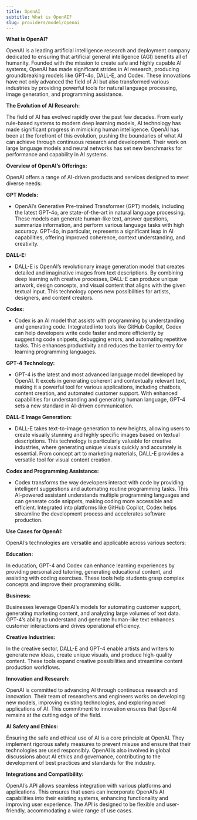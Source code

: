 ```yaml
---
title: OpenAI
subtitle: What is OpenAI?
slug: providers/model/openai
---
```



**What is OpenAI?**

OpenAI is a leading artificial intelligence research and deployment company dedicated to ensuring that artificial general intelligence (AGI) benefits all of humanity. Founded with the mission to create safe and highly capable AI systems, OpenAI has made significant strides in AI research, producing groundbreaking models like GPT-4o, DALL-E, and Codex. These innovations have not only advanced the field of AI but also transformed various industries by providing powerful tools for natural language processing, image generation, and programming assistance.

**The Evolution of AI Research:**

The field of AI has evolved rapidly over the past few decades. From early rule-based systems to modern deep learning models, AI technology has made significant progress in mimicking human intelligence. OpenAI has been at the forefront of this evolution, pushing the boundaries of what AI can achieve through continuous research and development. Their work on large language models and neural networks has set new benchmarks for performance and capability in AI systems.

**Overview of OpenAI’s Offerings:**

OpenAI offers a range of AI-driven products and services designed to meet diverse needs:

**GPT Models:**

- OpenAI’s Generative Pre-trained Transformer (GPT) models, including the latest GPT-4o, are state-of-the-art in natural language processing. These models can generate human-like text, answer questions, summarize information, and perform various language tasks with high accuracy. GPT-4o, in particular, represents a significant leap in AI capabilities, offering improved coherence, context understanding, and creativity.

**DALL-E:**

- DALL-E is OpenAI’s revolutionary image generation model that creates detailed and imaginative images from text descriptions. By combining deep learning with creative processes, DALL-E can produce unique artwork, design concepts, and visual content that aligns with the given textual input. This technology opens new possibilities for artists, designers, and content creators.

**Codex:**


- Codex is an AI model that assists with programming by understanding and generating code. Integrated into tools like GitHub Copilot, Codex can help developers write code faster and more efficiently by suggesting code snippets, debugging errors, and automating repetitive tasks. This enhances productivity and reduces the barrier to entry for learning programming languages.

**GPT-4 Technology:**

- GPT-4 is the latest and most advanced language model developed by OpenAI. It excels in generating coherent and contextually relevant text, making it a powerful tool for various applications, including chatbots, content creation, and automated customer support. With enhanced capabilities for understanding and generating human language, GPT-4 sets a new standard in AI-driven communication.

**DALL-E Image Generation:**

- DALL-E takes text-to-image generation to new heights, allowing users to create visually stunning and highly specific images based on textual descriptions. This technology is particularly valuable for creative industries, where generating unique visuals quickly and accurately is essential. From concept art to marketing materials, DALL-E provides a versatile tool for visual content creation.

**Codex and Programming Assistance:**

- Codex transforms the way developers interact with code by providing intelligent suggestions and automating routine programming tasks. This AI-powered assistant understands multiple programming languages and can generate code snippets, making coding more accessible and efficient. Integrated into platforms like GitHub Copilot, Codex helps streamline the development process and accelerates software production.

**Use Cases for OpenAI:**

OpenAI’s technologies are versatile and applicable across various sectors:

**Education:**

In education, GPT-4 and Codex can enhance learning experiences by providing personalized tutoring, generating educational content, and assisting with coding exercises. These tools help students grasp complex concepts and improve their programming skills.

**Business:**

Businesses leverage OpenAI’s models for automating customer support, generating marketing content, and analyzing large volumes of text data. GPT-4’s ability to understand and generate human-like text enhances customer interactions and drives operational efficiency.

**Creative Industries:**

In the creative sector, DALL-E and GPT-4 enable artists and writers to generate new ideas, create unique visuals, and produce high-quality content. These tools expand creative possibilities and streamline content production workflows.

**Innovation and Research:**

OpenAI is committed to advancing AI through continuous research and innovation. Their team of researchers and engineers works on developing new models, improving existing technologies, and exploring novel applications of AI. This commitment to innovation ensures that OpenAI remains at the cutting edge of the field.

**AI Safety and Ethics:**

Ensuring the safe and ethical use of AI is a core principle at OpenAI. They implement rigorous safety measures to prevent misuse and ensure that their technologies are used responsibly. OpenAI is also involved in global discussions about AI ethics and governance, contributing to the development of best practices and standards for the industry.

**Integrations and Compatibility:**

OpenAI’s API allows seamless integration with various platforms and applications. This ensures that users can incorporate OpenAI’s AI capabilities into their existing systems, enhancing functionality and improving user experience. The API is designed to be flexible and user-friendly, accommodating a wide range of use cases.